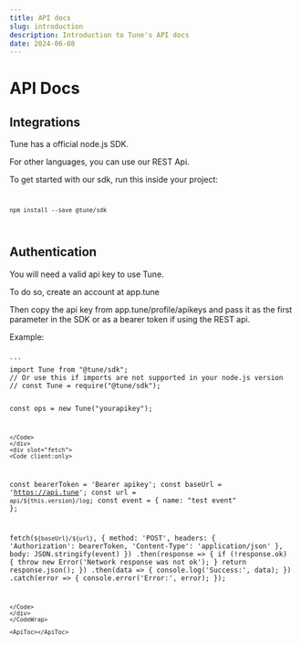 ```yaml
---
title: API docs
slug: introduction
description: Introduction to Tune's API docs
date: 2024-06-08
---
```




# API Docs

## Integrations

Tune has a official node.js SDK.

For other languages, you can use our REST Api.

To get started with our sdk, run this inside your project:
<Code client:only>
```
npm install --save @tune/sdk
```
</Code>

## Authentication

You will need a valid api key to use Tune.

To do so, create an account at app.tune

Then copy the api key from app.tune/profile/apikeys and pass it as the first parameter in the SDK or as a bearer token if using the REST api.

Example:
<CodeWrap client:only>
<div slot="node">
<Code client:only>
```
import Tune from "@tune/sdk";
// Or use this if imports are not supported in your node.js version
// const Tune = require("@tune/sdk");

const ops = new Tune("yourapikey");
```
</Code>
</div>
<div slot="fetch">
<Code client:only>
```
const bearerToken = 'Bearer apikey';
const baseUrl = 'https://api.tune';
const url = `api/${this.version}/log`;
const event = {
  name: "test event"
};

fetch(`${baseUrl}/${url}`, {
  method: 'POST',
  headers: {
    'Authorization': bearerToken,
    'Content-Type': 'application/json'
  },
  body: JSON.stringify(event)
})
.then(response => {
  if (!response.ok) {
    throw new Error('Network response was not ok');
  }
  return response.json();
})
.then(data => {
  console.log('Success:', data);
})
.catch(error => {
  console.error('Error:', error);
});
```
</Code>
</div>
</CodeWrap>

<ApiToc></ApiToc>

